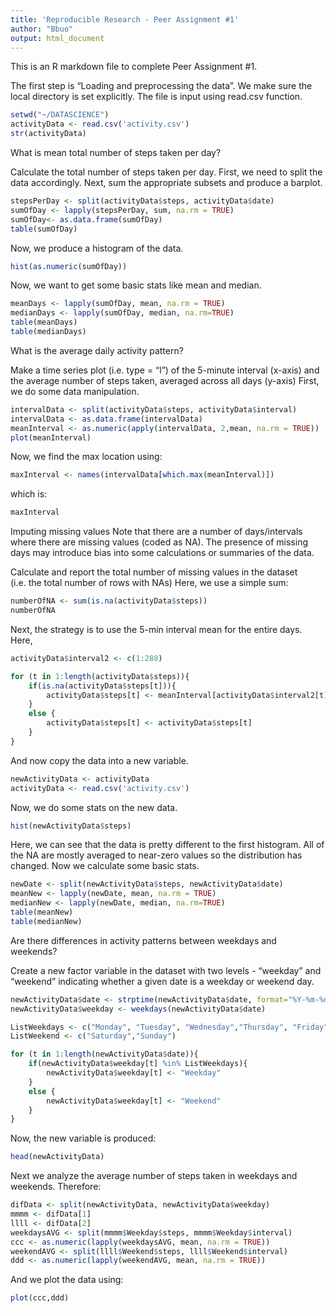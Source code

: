 ```yaml
---
title: 'Reproducible Research - Peer Assignment #1'
author: "Bbuo"
output: html_document
---
```


This is an R markdown file to complete Peer Assignment #1. 

The first step is "Loading and preprocessing the data". We make sure the local directory is set explicitly. The file is input using read.csv function. 

```r
setwd("~/DATASCIENCE")
activityData <- read.csv('activity.csv')
str(activityData)
``` 

What is mean total number of steps taken per day?

Calculate the total number of steps taken per day. First, we need to split the data accordingly. 
Next, sum the appropriate subsets and produce a barplot. 

```r
stepsPerDay <- split(activityData$steps, activityData$date)
sumOfDay <- lapply(stepsPerDay, sum, na.rm = TRUE)
sumOfDay<- as.data.frame(sumOfDay)
table(sumOfDay)
```

Now, we produce a histogram of the data. 

```r
hist(as.numeric(sumOfDay))
```

Now, we want to get some basic stats like mean and median. 

```r
meanDays <- lapply(sumOfDay, mean, na.rm = TRUE)
medianDays <- lapply(sumOfDay, median, na.rm=TRUE)
table(meanDays)
table(medianDays)
```

What is the average daily activity pattern?

Make a time series plot (i.e. type = "l") of the 5-minute interval (x-axis) and the average number of steps taken, averaged across all days (y-axis)
First, we do some data manipulation. 

```r
intervalData <- split(activityData$steps, activityData$interval)
intervalData <- as.data.frame(intervalData)
meanInterval <- as.numeric(apply(intervalData, 2,mean, na.rm = TRUE))
plot(meanInterval)
```

Now, we find the max location using: 

```r
maxInterval <- names(intervalData[which.max(meanInterval)])
```

which is: 

```r
maxInterval 
```

Imputing missing values
Note that there are a number of days/intervals where there are missing values (coded as NA). The presence of missing days may introduce bias into some calculations or summaries of the data.

Calculate and report the total number of missing values in the dataset (i.e. the total number of rows with NAs)
Here, we use a simple sum: 

```r
numberOfNA <- sum(is.na(activityData$steps))
numberOfNA
```

Next, the strategy is to use the 5-min interval mean for the entire days.
Here, 

```r
activityData$interval2 <- c(1:288)

for (t in 1:length(activityData$steps)){
    if(is.na(activityData$steps[t])){
        activityData$steps[t] <- meanInterval[activityData$interval2[t]]
    }  
    else {
        activityData$steps[t] <- activityData$steps[t]
    }
}
```

And now copy the data into a new variable. 

```r
newActivityData <- activityData
activityData <- read.csv('activity.csv')
```

Now, we do some stats on the new data. 

```r
hist(newActivityData$steps)
```

Here, we can see that the data is pretty different to the first histogram. All of the NA are mostly averaged to near-zero values so the distribution has changed. 
Now we calculate some basic stats. 

```r
newDate <- split(newActivityData$steps, newActivityData$date)
meanNew <- lapply(newDate, mean, na.rm = TRUE)
medianNew <- lapply(newDate, median, na.rm=TRUE)
table(meanNew)
table(medianNew)
```

Are there differences in activity patterns between weekdays and weekends?

Create a new factor variable in the dataset with two levels - "weekday" and "weekend" indicating whether a given date is a weekday or weekend day.

```r
newActivityData$date <- strptime(newActivityData$date, format="%Y-%m-%d", tz ="")
newActivityData$weekday <- weekdays(newActivityData$date)

ListWeekdays <- c("Monday", "Tuesday", "Wednesday","Thursday", "Friday")
ListWeekend <- c("Saturday","Sunday")

for (t in 1:length(newActivityData$date)){
    if(newActivityData$weekday[t] %in% ListWeekdays){
        newActivityData$weekday[t] <- "Weekday"
    }  
    else {
        newActivityData$weekday[t] <- "Weekend"
    }
}
```

Now, the new variable is produced: 

```r
head(newActivityData)
```

Next we analyze the average number of steps taken in weekdays and weekends. Therefore: 

```r
difData <- split(newActivityData, newActivityData$weekday)
mmmm <- difData[1]
llll <- difData[2]
weekdaysAVG <- split(mmmm$Weekday$steps, mmmm$Weekday$interval)
ccc <- as.numeric(lapply(weekdaysAVG, mean, na.rm = TRUE))
weekendAVG <- split(llll$Weekend$steps, llll$Weekend$interval)
ddd <- as.numeric(lapply(weekendAVG, mean, na.rm = TRUE))
```
And we plot the data using: 

```r
plot(ccc,ddd)
```